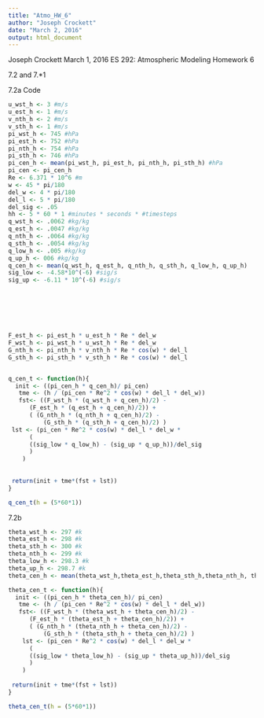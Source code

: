 ```yaml
---
title: "Atmo_HW_6"
author: "Joseph Crockett"
date: "March 2, 2016"
output: html_document
---
```

Joseph Crockett
March 1, 2016
ES 292: Atmospheric Modeling
Homework 6

7.2 and 7.*1

7.2a Code
```r
u_wst_h <- 3 #m/s
u_est_h <- 1 #m/s
v_nth_h <- 2 #m/s
v_sth_h <- 1 #m/s
pi_wst_h <- 745 #hPa
pi_est_h <- 752 #hPa
pi_nth_h <- 754 #hPa
pi_sth_h <- 746 #hPa
pi_cen_h <- mean(pi_wst_h, pi_est_h, pi_nth_h, pi_sth_h) #hPa
pi_cen <- pi_cen_h
Re <- 6.371 * 10^6 #m
w <- 45 * pi/180 
del_w <- 4 * pi/180
del_l <- 5 * pi/180
del_sig <- .05
hh <- 5 * 60 * 1 #minutes * seconds * #timesteps
q_wst_h <- .0062 #kg/kg
q_est_h <- .0047 #kg/kg
q_nth_h <- .0064 #kg/kg
q_sth_h <- .0054 #kg/kg
q_low_h <- .005 #kg/kg
q_up_h <- 006 #kg/kg
q_cen_h <- mean(q_wst_h, q_est_h, q_nth_h, q_sth_h, q_low_h, q_up_h)
sig_low <- -4.58*10^(-6) #sig/s
sig_up <- -6.11 * 10^(-6) #sig/s







F_est_h <- pi_est_h * u_est_h * Re * del_w
F_wst_h <- pi_wst_h * u_wst_h * Re * del_w
G_nth_h <- pi_nth_h * v_nth_h * Re * cos(w) * del_l
G_sth_h <- pi_sth_h * v_sth_h * Re * cos(w) * del_l


q_cen_t <- function(h){
  init <- ((pi_cen_h * q_cen_h)/ pi_cen)  
   tme <- (h / (pi_cen * Re^2 * cos(w) * del_l * del_w)) 
   fst<- ((F_wst_h * (q_wst_h + q_cen_h)/2) - 
      (F_est_h * (q_est_h + q_cen_h)/2)) + 
      ( (G_nth_h * (q_nth_h + q_cen_h)/2) - 
          (G_sth_h * (q_sth_h + q_cen_h)/2) )   
 lst <- (pi_cen * Re^2 * cos(w) * del_l * del_w * 
      (
      ((sig_low * q_low_h) - (sig_up * q_up_h))/del_sig
      )
    )
 
 
 return(init + tme*(fst + lst))
}

q_cen_t(h = (5*60*1))

```
7.2b
```r
theta_wst_h <- 297 #k
theta_est_h <- 298 #k
theta_sth_h <- 300 #k
theta_nth_h <- 299 #k
theta_low_h <- 298.3 #k
theta_up_h <- 298.7 #k
theta_cen_h <- mean(theta_wst_h,theta_est_h,theta_sth_h,theta_nth_h, theta_low_h, theta_up_h)

theta_cen_t <- function(h){
  init <- ((pi_cen_h * theta_cen_h)/ pi_cen)  
   tme <- (h / (pi_cen * Re^2 * cos(w) * del_l * del_w))
   fst<- ((F_wst_h * (theta_wst_h + theta_cen_h)/2) - 
      (F_est_h * (theta_est_h + theta_cen_h)/2)) + 
      ( (G_nth_h * (theta_nth_h + theta_cen_h)/2) - 
          (G_sth_h * (theta_sth_h + theta_cen_h)/2) )
    lst <- (pi_cen * Re^2 * cos(w) * del_l * del_w * 
      (
      ((sig_low * theta_low_h) - (sig_up * theta_up_h))/del_sig
      )
    )
  
 return(init + tme*(fst + lst))
}

theta_cen_t(h = (5*60*1))  

```